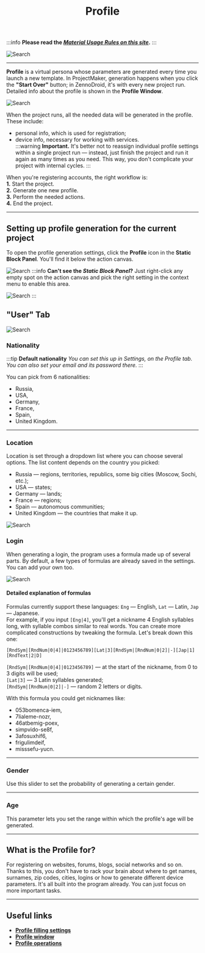 ﻿---
sidebar_position: 2
title: Profile
description: Profile generation for your project
---
:::info **Please read the [*Material Usage Rules on this site*](../../Disclaimer).**
:::

![Search](./assets/Profile/Profile_pic1.png)  
_______________________________________________
**Profile** is a virtual persona whose parameters are generated every time you launch a new template. In ProjectMaker, generation happens when you click the **"Start Over"** button; in ZennoDroid, it's with every new project run. Detailed info about the profile is shown in the **Profile Window**.

![Search](./assets/Profile/Profile_pic2.png)

When the project runs, all the needed data will be generated in the profile. These include:  
- personal info, which is used for registration;  
- device info, necessary for working with services.  
:::warning **Important.**
It's better not to reassign individual profile settings within a single project run — instead, just finish the project and run it again as many times as you need. This way, you don't complicate your project with internal cycles.
:::

When you're registering accounts, the right workflow is:  
**1.** Start the project.  
**2.** Generate one new profile.  
**3.** Perform the needed actions.  
**4.** End the project.
_______________________________________________
## Setting up profile generation for the current project
To open the profile generation settings, click the **Profile** icon in the **Static Block Panel**. You'll find it below the action canvas.

![Search](./assets/Profile/Profile_pic3.png)
:::info **Can't see the *Static Block Panel*?**
Just right-click any empty spot on the action canvas and pick the right setting in the context menu to enable this area.

![Search](./assets/Profile/Profile_pic4.png)
:::

## "User" Tab
![Search](./assets/Profile/Profile_pic5.png)
### Nationality
:::tip **Default nationality**
*You can set this up in Settings, on the Profile tab. You can also set your email and its password there.*
:::

You can pick from 6 nationalities:  
- Russia,  
- USA,  
- Germany,  
- France,  
- Spain,  
- United Kingdom.
_______________________________________________
### Location
Location is set through a dropdown list where you can choose several options. The list content depends on the country you picked:  
- Russia — regions, territories, republics, some big cities (Moscow, Sochi, etc.);  
- USA — states;  
- Germany — lands;  
- France — regions;  
- Spain — autonomous communities;  
- United Kingdom — the countries that make it up.

![Search](./assets/Profile/Profile_pic6.png)
### Login
When generating a login, the program uses a formula made up of several parts. By default, a few types of formulas are already saved in the settings. You can add your own too.

![Search](./assets/Profile/Profile_pic7.png)
#### Detailed explanation of formulas
Formulas currently support these languages: `Eng` — English, `Lat` — Latin, `Jap` — Japanese.  
For example, if you input `[Eng|4]`, you'll get a nickname 4 English syllables long, with syllable combos similar to real words. You can create more complicated constructions by tweaking the formula. Let's break down this one:

`[RndSym|[RndNum|0|4]|0123456789][Lat|3][RndSym|[RndNum|0|2]|-][Jap|1][RndText|2|D]`

`[RndSym|[RndNum|0|4]|0123456789]` — at the start of the nickname, from 0 to 3 digits will be used;  
`[Lat|3]` — 3 Latin syllables generated;  
`[RndSym|[RndNum|0|2]|-]` — random 2 letters or digits.

With this formula you could get nicknames like:  
- 053bomenca-iem,  
- 7lialeme-nozr,  
- 46atbemig-poex,  
- simpvido-se8f,  
- 3afosuxhif6,  
- frigulimdeif,  
- misssefu-yucn.
_______________________________________________
### Gender
Use this slider to set the probability of generating a certain gender.
_______________________________________________
### Age
This parameter lets you set the range within which the profile's age will be generated.
_______________________________________________
## What is the Profile for?
For registering on websites, forums, blogs, social networks and so on. Thanks to this, you don't have to rack your brain about where to get names, surnames, zip codes, cities, logins or how to generate different device parameters. It's all built into the program already. You can just focus on more important tasks.
_______________________________________________
## Useful links
- [**Profile filling settings**](../../Settings/Profile_Setting)
- [**Profile window**](../../pm/Interface/Work_with_Profile)
- [**Profile operations**](../../Data/WorkWithProfile)